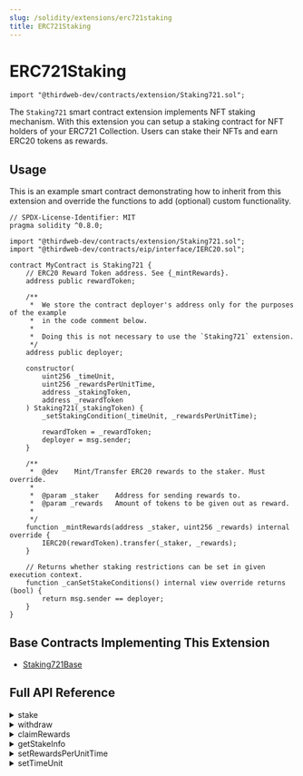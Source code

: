 ```yaml
---
slug: /solidity/extensions/erc721staking
title: ERC721Staking
---
```



# ERC721Staking

```solidity
import "@thirdweb-dev/contracts/extension/Staking721.sol";
```

The `Staking721` smart contract extension implements NFT staking mechanism. With this extension you can setup a staking contract for NFT holders of your ERC721 Collection. Users can stake their NFTs and earn ERC20 tokens as rewards.

<ViewContractCodeButton
  link="https://github.com/thirdweb-dev/contracts/blob/main/contracts/extension/Staking721.sol"
  name="Staking721"
/>

## Usage

This is an example smart contract demonstrating how to inherit from this extension and override the functions to add (optional) custom functionality. 

```solidity
// SPDX-License-Identifier: MIT
pragma solidity ^0.8.0;

import "@thirdweb-dev/contracts/extension/Staking721.sol";
import "@thirdweb-dev/contracts/eip/interface/IERC20.sol";

contract MyContract is Staking721 {
    // ERC20 Reward Token address. See {_mintRewards}.
    address public rewardToken;

    /**
     *  We store the contract deployer's address only for the purposes of the example
     *  in the code comment below.
     *
     *  Doing this is not necessary to use the `Staking721` extension.
     */
    address public deployer;

    constructor(
        uint256 _timeUnit,
        uint256 _rewardsPerUnitTime,
        address _stakingToken,
        address _rewardToken
    ) Staking721(_stakingToken) {
        _setStakingCondition(_timeUnit, _rewardsPerUnitTime);

        rewardToken = _rewardToken;
        deployer = msg.sender;
    }

    /**
     *  @dev    Mint/Transfer ERC20 rewards to the staker. Must override.
     *
     *  @param _staker    Address for sending rewards to.
     *  @param _rewards   Amount of tokens to be given out as reward.
     *
     */
    function _mintRewards(address _staker, uint256 _rewards) internal override {
        IERC20(rewardToken).transfer(_staker, _rewards);
    }

    // Returns whether staking restrictions can be set in given execution context.
    function _canSetStakeConditions() internal view override returns (bool) {
        return msg.sender == deployer;
    }
}
```

## Base Contracts Implementing This Extension

- [Staking721Base](/solidity/base-contracts/staking/staking721base)

## Full API Reference

<details>
<summary>stake</summary>
<div>

```solidity
function stake(uint256[] calldata tokenIds) external;
```

- Lets a user stake a number of ERC721 tokens by passing in token-Ids.
- Parameter `tokenIds`: List of token-Ids to stake.

</div>
</details>

<details>
<summary>withdraw</summary>
<div>

```solidity
function withdraw(uint256[] calldata tokenIds) external;
```

- Un-stake and withdraw NFTs from the contract.
- Parameter `tokenIds`: List of token-Ids to withdraw.

</div>
</details>

<details>
<summary>claimRewards</summary>
<div>

```solidity
function claimRewards() external;
```

- Claim accumulated rewards. This claim method allows for a pull mechanism where users must initiate claiming of rewards.

</div>
</details>

<details>
<summary>getStakeInfo</summary>
<div>

```solidity
function getStakeInfo(address staker) external view returns (uint256 tokensStaked, uint256 rewards);
```

- View number of NFTs staked and total rewards available for a user.
- Parameter `staker`: Account address of staker.

</div>
</details>

<details>
<summary>setRewardsPerUnitTime</summary>
<div>

```solidity
function setRewardsPerUnitTime(uint256 rewardsPerUnitTime) external;
```

- Allows an authorized account to set rewards per unit of time. Interpreted as x rewards per second/per day/etc based on time-unit.
- Parameter `rewardsPerUnitTime`: New rewards per unit time.

</div>
</details>

<details>
<summary>setTimeUnit</summary>
<div>

```solidity
function setTimeUnit(uint256 timeUnit) external;
```

- Allows an authorized account to set time unit as a number of seconds. For e.g. 1 hour can be set as 3600 seconds - setting the reward frequency as _per hour_.
- Parameter `timeUnit`: New time unit.

</div>
</details>
